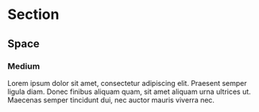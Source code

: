 
# Section

<Props of={Section} />

## Space

### Medium

<Playground>
  <Section space='medium'>
    Lorem ipsum dolor sit amet, consectetur adipiscing elit. Praesent semper
    ligula diam. Donec finibus aliquam quam, sit amet aliquam urna ultrices ut.
    Maecenas semper tincidunt dui, nec auctor mauris viverra nec.
  </Section>
</Playground>
